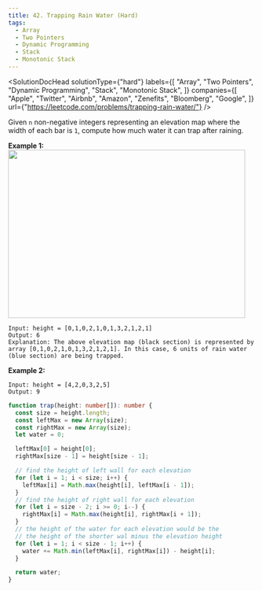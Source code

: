 ```yaml
---
title: 42. Trapping Rain Water (Hard)
tags:
  - Array
  - Two Pointers
  - Dynamic Programming
  - Stack
  - Monotonic Stack
---
```



<SolutionDocHead
  solutionType={"hard"}
  labels={[
    "Array",
    "Two Pointers",
    "Dynamic Programming",
    "Stack",
    "Monotonic Stack",
  ]}
  companies={[
    "Apple",
    "Twitter",
    "Airbnb",
    "Amazon",
    "Zenefits",
    "Bloomberg",
    "Google",
  ]}
  url={"https://leetcode.com/problems/trapping-rain-water/"}
/>

Given `n` non-negative integers representing an elevation map where the width of each bar is `1`, compute how much water it can trap after raining.

<b>Example 1:</b>
<br />
<img src="/img/solutions/42/image.png" width="483" height="342" />

```
Input: height = [0,1,0,2,1,0,1,3,2,1,2,1]
Output: 6
Explanation: The above elevation map (black section) is represented by array [0,1,0,2,1,0,1,3,2,1,2,1]. In this case, 6 units of rain water (blue section) are being trapped.
```

<b>Example 2:</b>

```
Input: height = [4,2,0,3,2,5]
Output: 9
```

```ts title=solution.ts
function trap(height: number[]): number {
  const size = height.length;
  const leftMax = new Array(size);
  const rightMax = new Array(size);
  let water = 0;

  leftMax[0] = height[0];
  rightMax[size - 1] = height[size - 1];

  // find the height of left wall for each elevation
  for (let i = 1; i < size; i++) {
    leftMax[i] = Math.max(height[i], leftMax[i - 1]);
  }
  // find the height of right wall for each elevation
  for (let i = size - 2; i >= 0; i--) {
    rightMax[i] = Math.max(height[i], rightMax[i + 1]);
  }
  // the height of the water for each elevation would be the
  // the height of the shorter wal minus the elevation height
  for (let i = 1; i < size - 1; i++) {
    water += Math.min(leftMax[i], rightMax[i]) - height[i];
  }

  return water;
}
```

